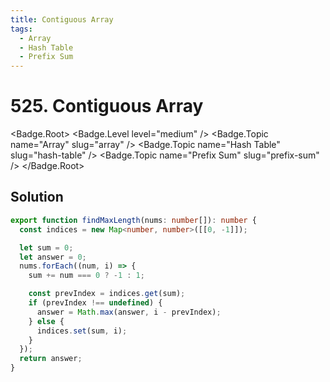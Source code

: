 ```yaml
---
title: Contiguous Array
tags:
  - Array
  - Hash Table
  - Prefix Sum
---
```


# 525. Contiguous Array

<Badge.Root>
  <Badge.Level level="medium" />
  <Badge.Topic name="Array" slug="array" />
  <Badge.Topic name="Hash Table" slug="hash-table" />
  <Badge.Topic name="Prefix Sum" slug="prefix-sum" />
</Badge.Root>

## Solution

```typescript filename="solution.ts" copy
export function findMaxLength(nums: number[]): number {
  const indices = new Map<number, number>([[0, -1]]);

  let sum = 0;
  let answer = 0;
  nums.forEach((num, i) => {
    sum += num === 0 ? -1 : 1;

    const prevIndex = indices.get(sum);
    if (prevIndex !== undefined) {
      answer = Math.max(answer, i - prevIndex);
    } else {
      indices.set(sum, i);
    }
  });
  return answer;
}
```

<ProblemLink
  codingSite="leetcode"
  href="https://leetcode.com/problems/contiguous-array"
  title="Contiguous Array"
/>
